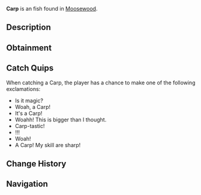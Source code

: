 {{FishInfobox
|image          = Carp.png
|rarity         = Uncommon
|sea            = First Sea
|location       = [[Moosewood]]
|sublocation    = Freshwater
|sources        = Common Crate, Fish Barrel, Fishing Rod
|radar_location = 
|xp             = 80
|weather        = 
|time           = 
|season         = 
|bait           = Bagel
|base_weight    = 5
|base_value     = 110
|weight_range   = 4
|base_chance    = 60
|base_resil     = 70
}}
'''Carp''' is an {{Rarity|Uncommon}} fish found in [[Moosewood]].

== Description ==
{{Description|Carps are freshwater fish that are known for their whisker-like barbels around their mouth. Carps can adapt to plenty of different environments, as they can thrive in various water conditions. Due to their resilience, they are a common choice for stocking man-made ponds and lakes! They are also pretty cute, in my opinion.|Bestiary Entry}}

== Obtainment ==
{{Description|Found in the back of Moosewood Pond.|Bestiary Hint}}
{{Fish Availability|
Moosewood/Freshwater Pond
|top_rods      = 
Trident Rod\190237.37\111391.33;
Leviathan's Fang Rod\188541.11\178197.86;
Free Spirit Rod\186299.53\111113.88;
Azure Of Lagoon\181800.53\108865.19;
No-Life Rod\179338.58\158187.99;
Resourceful Rod\166761.45\162523.61;
Training Rod\147346.88\169466.98;
Celestial Rod\172938.31\153196.95;
Ethereal Prism Rod\162845.81\198783.09;
Astralhook Rod\165035.8\174605.1;
Fang of the Eclipse\178050.2\166746.45;
Depthseeker Rod\173141.36\153312.9;
Verdant Shear Rod\171725.31\155184.08;
Avalanche Rod\170627.76\148372.68;
Blazebringer Rod\169412.77\126270.71;
Zeus Rod\168204.95\133801.75;
Challenger's Rod\165543.45\143782.2;
Volcanic Rod\164247.75\101541.1;
Seraphic Rod\159698.26\156966.3;
Rod Of The Depths\157995.17\130215.42;
Rod Of The Forgotten Fang\156756.45\143345.23;
Rod Of The Exalted One\149009.93\125808.11;
Steady Rod\81942.52\73816.93
|recommended   = Trident Rod
}}

== Catch Quips ==
When catching a Carp, the player has a chance to make one of the following exclamations:
* Is it magic?
* Woah, a Carp!
* It's a Carp!
* Woahh! This is bigger than I thought.
* Carp-tastic!
* !!!
* Woah!
* A Carp! My skill are sharp!

== Change History ==
{{Change History|{{subst:Current Version}}}}

== Navigation ==
{{Fish Navbox|Moosewood}}